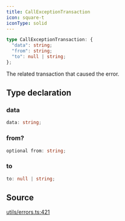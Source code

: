```yaml
---
title: CallExceptionTransaction
icon: square-t
iconType: solid
---
```


```ts
type CallExceptionTransaction: {
  "data": string;
  "from": string;
  "to": null | string;
};
```

The related transaction that caused the error.

## Type declaration

### data

```ts
data: string;
```

### from?

```ts
optional from: string;
```

### to

```ts
to: null | string;
```

## Source

[utils/errors.ts:421](https://github.com/dominant-strategies/quais-6.js/blob/e281b3ca939b91260332b67ef4ba6e8b0a3d4134/src/utils/errors.ts#L421)
